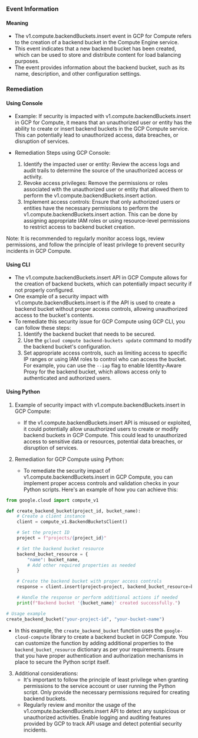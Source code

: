 
### Event Information

#### Meaning

- The v1.compute.backendBuckets.insert event in GCP for Compute refers to the creation of a backend bucket in the Compute Engine service.
- This event indicates that a new backend bucket has been created, which can be used to store and distribute content for load balancing purposes.
- The event provides information about the backend bucket, such as its name, description, and other configuration settings.

### Remediation

#### Using Console

- Example: If security is impacted with v1.compute.backendBuckets.insert in GCP for Compute, it means that an unauthorized user or entity has the ability to create or insert backend buckets in the GCP Compute service. This can potentially lead to unauthorized access, data breaches, or disruption of services.

- Remediation Steps using GCP Console:
  1. Identify the impacted user or entity: Review the access logs and audit trails to determine the source of the unauthorized access or activity.
  2. Revoke access privileges: Remove the permissions or roles associated with the unauthorized user or entity that allowed them to perform the v1.compute.backendBuckets.insert action.
  3. Implement access controls: Ensure that only authorized users or entities have the necessary permissions to perform the v1.compute.backendBuckets.insert action. This can be done by assigning appropriate IAM roles or using resource-level permissions to restrict access to backend bucket creation.

Note: It is recommended to regularly monitor access logs, review permissions, and follow the principle of least privilege to prevent security incidents in GCP Compute.

#### Using CLI

- The v1.compute.backendBuckets.insert API in GCP Compute allows for the creation of backend buckets, which can potentially impact security if not properly configured.
- One example of a security impact with v1.compute.backendBuckets.insert is if the API is used to create a backend bucket without proper access controls, allowing unauthorized access to the bucket's contents.
- To remediate this security issue for GCP Compute using GCP CLI, you can follow these steps:
  1. Identify the backend bucket that needs to be secured.
  2. Use the `gcloud compute backend-buckets update` command to modify the backend bucket's configuration.
  3. Set appropriate access controls, such as limiting access to specific IP ranges or using IAM roles to control who can access the bucket. For example, you can use the `--iap` flag to enable Identity-Aware Proxy for the backend bucket, which allows access only to authenticated and authorized users.

#### Using Python

1. Example of security impact with v1.compute.backendBuckets.insert in GCP Compute:
   - If the v1.compute.backendBuckets.insert API is misused or exploited, it could potentially allow unauthorized users to create or modify backend buckets in GCP Compute. This could lead to unauthorized access to sensitive data or resources, potential data breaches, or disruption of services.

2. Remediation for GCP Compute using Python:
   - To remediate the security impact of v1.compute.backendBuckets.insert in GCP Compute, you can implement proper access controls and validation checks in your Python scripts. Here's an example of how you can achieve this:

```python
from google.cloud import compute_v1

def create_backend_bucket(project_id, bucket_name):
    # Create a client instance
    client = compute_v1.BackendBucketsClient()

    # Set the project ID
    project = f"projects/{project_id}"

    # Set the backend bucket resource
    backend_bucket_resource = {
        "name": bucket_name,
        # Add other required properties as needed
    }

    # Create the backend bucket with proper access controls
    response = client.insert(project=project, backend_bucket_resource=backend_bucket_resource)

    # Handle the response or perform additional actions if needed
    print(f"Backend bucket '{bucket_name}' created successfully.")

# Usage example
create_backend_bucket("your-project-id", "your-bucket-name")
```

   - In this example, the `create_backend_bucket` function uses the `google-cloud-compute` library to create a backend bucket in GCP Compute. You can customize the function by adding additional properties to the `backend_bucket_resource` dictionary as per your requirements. Ensure that you have proper authentication and authorization mechanisms in place to secure the Python script itself.

3. Additional considerations:
   - It's important to follow the principle of least privilege when granting permissions to the service account or user running the Python script. Only provide the necessary permissions required for creating backend buckets.
   - Regularly review and monitor the usage of the v1.compute.backendBuckets.insert API to detect any suspicious or unauthorized activities. Enable logging and auditing features provided by GCP to track API usage and detect potential security incidents.

